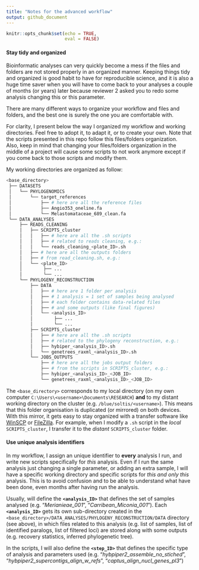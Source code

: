 ```yaml
---
title: "Notes for the advanced workflow"
output: github_document
---
```


```r
knitr::opts_chunk$set(echo = TRUE,
                      eval = FALSE)
```

#### Stay tidy and organized
Bioinformatic analyses can very quickly become a mess if the files and folders are not stored properly in an organized manner. Keeping things tidy and organized is good habit to have for reproducible science, and it is also a huge time saver when you will have to come back to your analyses a couple of months (or years) later because reviewer 2 asked you to redo some analysis changing this or this parameter.  

There are many different ways to organize your workflow and files and folders, and the best one is surely the one you are comfortable with.  

For clarity, I present below the way I organized my workflow and working directories. Feel free to adopt it, to adapt it, or to create your own. Note that the scripts presented in this repo follow this files/folders organization.  
Also, keep in mind that changing your files/folders organization in the middle of a project will cause some scripts to not work anymore except if you come back to those scripts and modify them.  

My working directories are organized as follow:
```bash
<base_directory>
 ├── DATASETS
 │   └── PHYLOGENOMICS
 │       └── target_references
 │           ├── # here are all the reference files
 │           ├── Angio353_oneline.fa
 │           └── Melastomataceae_689_clean.fa
 └── DATA_ANALYSES
     ├── READS_CLEANING
     │   ├── SCRIPTS_cluster
     │   │   ├── # here are all the .sh scripts
     │   │   ├── # related to reads cleaning, e.g.:
     │   │   └── reads_cleaning_<plate_ID>.sh
     │   ├── # here are all the outputs folders
     │   ├── # from read_cleaning.sh, e.g.:
     │   └── <plate_ID>
     │        ├── ...
     │        └── ...
     └── PHYLOGENY_RECONSTRUCTION
         ├── DATA
         │   ├── # here are 1 folder per analysis
         │   ├── # 1 analysis = 1 set of samples being analysed
         │   ├── # each folder contains data-related files
         │   ├── # and some outputs (like final figures)
         │   └── <analysis_ID>
         │        ├── ...
         │        └── ...
         ├── SCRIPTS_cluster
         │   ├── # here are all the .sh scripts
         │   ├── # related to the phylogeny reconstruction, e.g.:
         │   ├── hybiper_<analysis_ID>.sh
         │   └── genetrees_raxml_<analysis_ID>.sh
         └── JOBS_OUTPUTS
             ├── # here are all the jobs output folders
             ├── # from the scripts in SCRIPTS_cluster, e.g.:
             ├── hybiper_<analysis_ID>_<JOB_ID>
             └── genetrees_raxml_<analysis_ID>_<JOB_ID>
```

The `<base_directory>` corresponds to my local directory (on my own computer `C:\Users\<username>\Documents\RESEARCH`) **and** to my distant working directory on the cluster (e.g. `/blue/soltis/<username>`). This means that this folder organisation is duplicated (or mirrored) on both devices. With this mirror, it gets easy to stay organized with a transfer software like [WinSCP](https://sourceforge.net/projects/winscp/) or [FileZilla](https://filezilla-project.org/). For example, when I modify a `.sh` script in the *local* `SCRIPTS_cluster`, I transfer it to the *distant* `SCRIPTS_cluster` folder.

#### Use unique analysis identifiers
In my workflow, I assign an unique identifier to **every** analysis I run, and write new scripts specifically for *this* analysis.
Even if I run the same analysis just changing a single parameter, or adding an extra sample, I will have a specific working directory and specific scripts for *this and only this* analysis. This is to avoid confusion and to be able to understand what have been done, even months after having run the analysis. 

Usually, will define the **`<analysis_ID>`** that defines the set of samples analysed (e.g. "*Merianieae_001*", "*Carribean_Miconia_001*"). Each **`<analysis_ID>`** gets its own sub-directory created in the `<base_directory>/DATA_ANALYSES/PHYLOGENY_RECONSTRUCTION/DATA` directory (see above), in which files related to this analysis (e.g. list of samples, list of identified paralogs, list of filtered loci) are stored along with some outputs (e.g. recovery statistics, inferred phylogenetic tree).

In the scripts, I will also define the **`<step_ID>`** that defines the specific type of analysis and parameters used (e.g. "*hybpiper2_assemble_no_stiched*", "*hybpiper2_supercontigs_align_w_refs*", "*captus_align_nucl_genes_pl3*")
